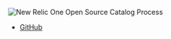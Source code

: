 
![New Relic One Open Source Catalog Process](images/logo.png)

- [GitHub](https://github.com/newrelic/nr1-catalog)
